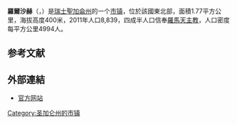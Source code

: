 {{noteTA|G1=瑞士地名}}
{{Infobox Switzerland municipality}}
'''羅爾沙赫'''（{{lang-de|Rorschach}}，{{IPA-de|ˈʁoːɐ̯ˌʃax}}）是[[瑞士|瑞士]][[聖加侖州|聖加侖州]]的一个[[市镇_(瑞士)|市镇]]，位於該國東北部，面積1.77平方公里，海拔高度400米，2011年人口8,839，四成半人口信奉[[羅馬天主教|羅馬天主教]]，人口密度每平方公里4994人。

== 参考文献 ==
{{Reflist}}

==外部連結==
*[http://www.rorschach.ch 官方网站] {{Wayback|url=http://www.rorschach.ch/ |date=20210505013840 }} {{de icon}}

{{Authority control}}
{{Switzerland-geo-stub}}
[[Category:圣加仑州的市镇|Category:圣加仑州的市镇]]